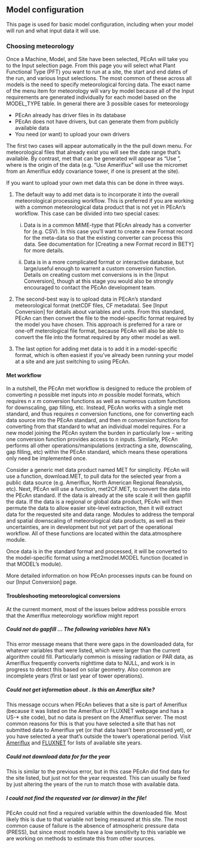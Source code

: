 ## Model configuration

This page is used for basic model configuration, including when your model will run and what input data it will use.



### Choosing meteorology

Once a Machine, Model, and Site have been selected, PEcAn will take you to the Input selection page. From this page you will select what Plant Functional Type (PFT) you want to run at a site, the start and end dates of the run, and various Input selections. The most common of these across all models is the need to specify meteorological forcing data. The exact name of the menu item for meteorology will vary by model because all of the Input requirements are generated individually for each model based on the MODEL_TYPE table.  In general there are 3 possible cases for meteorology

* PEcAn already has driver files in its database
* PEcAn does not have drivers, but can generate them from publicly available data
* You need (or want) to upload your own drivers

The first two cases will appear automatically in the the pull down menu. For meteorological files that already exist you will see the date range that's available. By contrast, met that can be generated will appear as "Use <source>", where <source> is the origin of the data (e.g. "Use Ameriflux" will use the micromet from an Ameriflux eddy covariance tower, if one is present at the site).

If you want to upload your own met data this can be done in three ways. 

1. The default way to add met data is to incorporate it into the overall meteorological processing workflow. This is preferred if you are working with a common meteorological data product that is not yet in PEcAn's workflow. This case can be divided into two special cases:

    i) Data is in a common MIME-type that PEcAn already has a converter for (e.g. CSV). In this case you'll want to create a new Format record for the meta-data so that the existing converter can process this data. See documentation for [Creating a new Format record in BETY] for more details.
    
    ii) Data is in a more complicated format or interactive database, but large/useful enough to warrent a custom conversion function. Details on creating custom met conversions is in the [Input Conversion], though at this stage you would also be strongly encouraged to contact the PEcAn development team.

2. The second-best way is to upload data in PEcAn's standard meteorological format (netCDF files, CF metadata). See [Input Conversion] for details about variables and units. From this standard, PEcAn can then convert the file to the model-specific format required by the model you have chosen. This approach is preferred for a rare or one-off meterological file format, because PEcAn will also be able to convert the file into the format required by any other model as well. 

3. The last option for adding met data is to add it in a model-specific format, which is often easiest if you've already been running your model at a site and are just switching to using PEcAn. 


#### Met workflow

In a nutshell, the PEcAn met workflow is designed to reduce the problem of converting *n* possible met inputs into *m* possible model formats, which requires *n x m* conversion functions as well as numerous custom functions for downscaling, gap filling, etc. Instead, PEcAn works with a single met standard, and thus requires *n* conversion functions, one for converting each data source into the PEcAn standard, and then *m* conversion functions for converting from that standard to what an individual model requires. For a new model joining the PEcAn system the burden in particularly low -- writing one conversion function provides access to *n* inputs. Similarly, PEcAn performs all other operations/manipulations (extracting a site, downscaling, gap filling, etc) within the PEcAn standard, which means these operations only need be implemented once.

Consider a generic met data product named MET for simplicity. PEcAn will use a function, download.MET, to pull data for the selected year from a public data source (e.g. Ameriflux, North American Regional Reanalysis, etc). Next, PEcAn will use a function, met2CF.MET, to convert the data into the PEcAn standard. If the data is already at the site scale it will then gapfill the data. If the data is a regional or global data product, PEcAn will then permute the data to allow easier site-level extraction, then it will extract data for the requested site and data range. Modules to address the temporal and spatial downscaling of meteorological data products, as well as their uncertainties, are in development but not yet part of the operational workflow. All of these functions are located within the data.atmosphere module.

Once data is in the standard format and processed, it will be converted to the model-specific format using a met2model.MODEL function (located in that MODEL's module).

More detailed information on how PEcAn processes inputs can be found on our [Input Conversion] page.

#### Troubleshooting meteorological conversions

At the current moment, most of the issues below address possible errors that the Ameriflux meteorology workflow might report

##### Could not do gapfill ... The following variables have NA's

This error message means that there were gaps in the downloaded data, for whatever variables that were listed, which were larger than the current algorithm could fill. Particularly common is missing radiation or PAR data, as Ameriflux frequently converts nighttime data to NULL, and work is in progress to detect this based on solar geometry. Also common are incomplete years (first or last year of tower operations).

##### Could not get information about <site> . Is this an Ameriflux site? 

This message occurs when PEcAn believes that a site is part of Ameriflux (because it was listed on the Ameriflux or FLUXNET webpage and has a US-* site code), but no data is present on the Ameriflux server. The most common reasons for this is that you have selected a site that has not submitted data to Ameriflux yet (or that data hasn't been processed yet), or you have selected a year that's outside the tower's operational period. Visit [Ameriflux](http://ameriflux.lbl.gov/sites/site-list-and-pages/) and [FLUXNET](http://fluxnet.ornl.gov/site_status) for lists of available site years.

##### Could not download data for <site> for the year <YEAR>

This is similar to the previous error, but in this case PEcAn did find data for the site listed, but just not for the year requested. This can usually be fixed by just altering the years of the run to match those with available data.


#####  I could not find the requested var (or dimvar) in the file!

PEcAn could not find a required variable within the downloaded file. Most likely this is due to that variable not being measured at this site. The most common cause of failure is the absence of atmospheric pressure data (PRESS), but since most models have a low sensitivity to this variable we are working on methods to estimate this from other sources.
